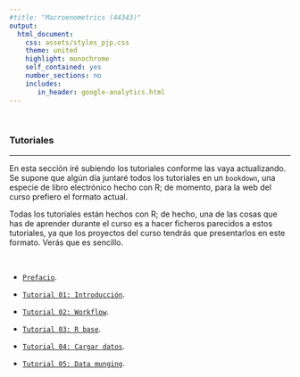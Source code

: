 ```yaml
---
#title: "Macroenometrics (44343)"
output:
  html_document:
    css: assets/styles_pjp.css
    theme: united
    highlight: monochrome 
    self_contained: yes
    number_sections: no
    includes:
       in_header: google-analytics.html
---
```


<br>

### Tutoriales

-------------------

En esta sección iré subiendo los tutoriales conforme las vaya actualizando. Se supone que algún día juntaré todos los tutoriales en un `bookdown`, una especie de libro electrónico hecho con R; de momento, para la web del curso prefiero el formato actual.

Todas los tutoriales están hechos con R; de hecho, una de las cosas que has de aprender durante el curso es a hacer ficheros parecidos a estos tutoriales, ya que los proyectos del curso tendrás que presentarlos en este formato. Verás que es sencillo.

<br>

- [`Prefacio`](./tutoriales/tt_00_prefacio.html){target="_blank"}. 

- [`Tutorial 01: Introducción`](./tutoriales/tt_01_introduccion.html){target="_blank"}. 

- [`Tutorial 02: Workflow`](./tutoriales/tt_02_primeros-pasos-con-R.html){target="_blank"}. 

- [`Tutorial 03: R base`](./tutoriales/tt_03_R-base.html){target="_blank"}. 

- [`Tutorial 04: Cargar datos`](./tutoriales/tt_04_cargar_datos.html){target="_blank"}. 

- [`Tutorial 05: Data munging`](./tutoriales/tt_05_data-munging.html){target="_blank"}. 


<br><br>
